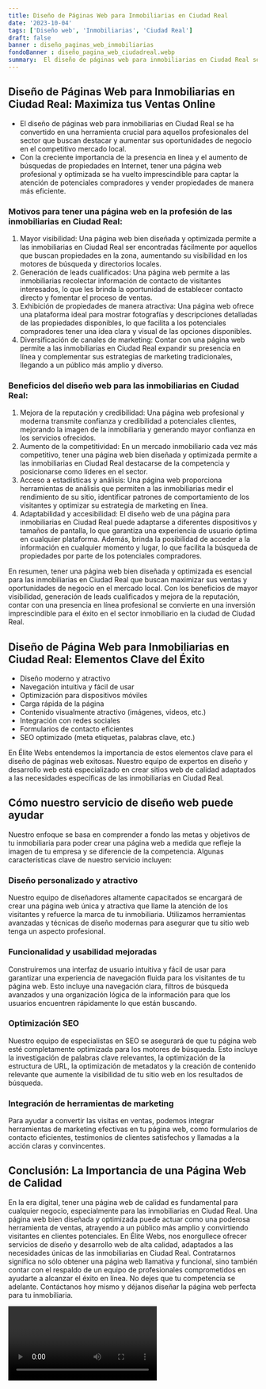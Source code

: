 ```yaml
---
title: Diseño de Páginas Web para Inmobiliarias en Ciudad Real
date: '2023-10-04'
tags: ['Diseño web', 'Inmobiliarias', 'Ciudad Real']
draft: false
banner : diseño_paginas_web_inmobiliarias
fondoBanner : diseño_pagina_web_ciudadreal.webp
summary:  El diseño de páginas web para inmobiliarias en Ciudad Real se ha convertido en una herramienta crucial para aquellos profesionales del sector que buscan destacar y aumentar sus oportunidades de negocio en el competitivo mercado local. Con la creciente importancia de la presencia en línea y el aumento de búsquedas de propiedades en Internet, tener una página web profesional y optimizada se ha vuelto imprescindible para captar la atención de potenciales compradores y vender propiedades de manera más eficiente.
---
```


## Diseño de Páginas Web para Inmobiliarias en Ciudad Real: Maximiza tus Ventas Online

- El diseño de páginas web para inmobiliarias en Ciudad Real se ha convertido en una herramienta crucial para aquellos profesionales del sector que buscan destacar y aumentar sus oportunidades de negocio en el competitivo mercado local.
- Con la creciente importancia de la presencia en línea y el aumento de búsquedas de propiedades en Internet, tener una página web profesional y optimizada se ha vuelto imprescindible para captar la atención de potenciales compradores y vender propiedades de manera más eficiente.

### Motivos para tener una página web en la profesión de las inmobiliarias en Ciudad Real:

1. Mayor visibilidad: Una página web bien diseñada y optimizada permite a las inmobiliarias en Ciudad Real ser encontradas fácilmente por aquellos que buscan propiedades en la zona, aumentando su visibilidad en los motores de búsqueda y directorios locales.
2. Generación de leads cualificados: Una página web permite a las inmobiliarias recolectar información de contacto de visitantes interesados, lo que les brinda la oportunidad de establecer contacto directo y fomentar el proceso de ventas.
3. Exhibición de propiedades de manera atractiva: Una página web ofrece una plataforma ideal para mostrar fotografías y descripciones detalladas de las propiedades disponibles, lo que facilita a los potenciales compradores tener una idea clara y visual de las opciones disponibles.
4. Diversificación de canales de marketing: Contar con una página web permite a las inmobiliarias en Ciudad Real expandir su presencia en línea y complementar sus estrategias de marketing tradicionales, llegando a un público más amplio y diverso.

### Beneficios del diseño web para las inmobiliarias en Ciudad Real:

1. Mejora de la reputación y credibilidad: Una página web profesional y moderna transmite confianza y credibilidad a potenciales clientes, mejorando la imagen de la inmobiliaria y generando mayor confianza en los servicios ofrecidos.
2. Aumento de la competitividad: En un mercado inmobiliario cada vez más competitivo, tener una página web bien diseñada y optimizada permite a las inmobiliarias en Ciudad Real destacarse de la competencia y posicionarse como líderes en el sector.
3. Acceso a estadísticas y análisis: Una página web proporciona herramientas de análisis que permiten a las inmobiliarias medir el rendimiento de su sitio, identificar patrones de comportamiento de los visitantes y optimizar su estrategia de marketing en línea.
4. Adaptabilidad y accesibilidad: El diseño web de una página para inmobiliarias en Ciudad Real puede adaptarse a diferentes dispositivos y tamaños de pantalla, lo que garantiza una experiencia de usuario óptima en cualquier plataforma. Además, brinda la posibilidad de acceder a la información en cualquier momento y lugar, lo que facilita la búsqueda de propiedades por parte de los potenciales compradores.

En resumen, tener una página web bien diseñada y optimizada es esencial para las inmobiliarias en Ciudad Real que buscan maximizar sus ventas y oportunidades de negocio en el mercado local. Con los beneficios de mayor visibilidad, generación de leads cualificados y mejora de la reputación, contar con una presencia en línea profesional se convierte en una inversión imprescindible para el éxito en el sector inmobiliario en la ciudad de Ciudad Real.

<GifSeo />

<Cta />

## Diseño de Página Web para Inmobiliarias en Ciudad Real: Elementos Clave del Éxito

- Diseño moderno y atractivo
- Navegación intuitiva y fácil de usar
- Optimización para dispositivos móviles
- Carga rápida de la página
- Contenido visualmente atractivo (imágenes, videos, etc.)
- Integración con redes sociales
- Formularios de contacto eficientes
- SEO optimizado (meta etiquetas, palabras clave, etc.)

En Élite Webs entendemos la importancia de estos elementos clave para el diseño de páginas web exitosas. Nuestro equipo de expertos en diseño y desarrollo web está especializado en crear sitios web de calidad adaptados a las necesidades específicas de las inmobiliarias en Ciudad Real.

## Cómo nuestro servicio de diseño web puede ayudar

Nuestro enfoque se basa en comprender a fondo las metas y objetivos de tu inmobiliaria para poder crear una página web a medida que refleje la imagen de tu empresa y se diferencie de la competencia. Algunas características clave de nuestro servicio incluyen:

### Diseño personalizado y atractivo

Nuestro equipo de diseñadores altamente capacitados se encargará de crear una página web única y atractiva que llame la atención de los visitantes y refuerce la marca de tu inmobiliaria. Utilizamos herramientas avanzadas y técnicas de diseño modernas para asegurar que tu sitio web tenga un aspecto profesional.

### Funcionalidad y usabilidad mejoradas

Construiremos una interfaz de usuario intuitiva y fácil de usar para garantizar una experiencia de navegación fluida para los visitantes de tu página web. Esto incluye una navegación clara, filtros de búsqueda avanzados y una organización lógica de la información para que los usuarios encuentren rápidamente lo que están buscando.

### Optimización SEO

Nuestro equipo de especialistas en SEO se asegurará de que tu página web esté completamente optimizada para los motores de búsqueda. Esto incluye la investigación de palabras clave relevantes, la optimización de la estructura de URL, la optimización de metadatos y la creación de contenido relevante que aumente la visibilidad de tu sitio web en los resultados de búsqueda.

### Integración de herramientas de marketing

Para ayudar a convertir las visitas en ventas, podemos integrar herramientas de marketing efectivas en tu página web, como formularios de contacto eficientes, testimonios de clientes satisfechos y llamadas a la acción claras y convincentes.

## Conclusión: La Importancia de una Página Web de Calidad

En la era digital, tener una página web de calidad es fundamental para cualquier negocio, especialmente para las inmobiliarias en Ciudad Real. Una página web bien diseñada y optimizada puede actuar como una poderosa herramienta de ventas, atrayendo a un público más amplio y convirtiendo visitantes en clientes potenciales. En Élite Webs, nos enorgullece ofrecer servicios de diseño y desarrollo web de alta calidad, adaptados a las necesidades únicas de las inmobiliarias en Ciudad Real. Contratarnos significa no sólo obtener una página web llamativa y funcional, sino también contar con el respaldo de un equipo de profesionales comprometidos en ayudarte a alcanzar el éxito en línea. No dejes que tu competencia se adelante. Contáctanos hoy mismo y déjanos diseñar la página web perfecta para tu inmobiliaria.

<Video />

<CtaBot job='Inmobiliarias' city='Ciudad Real'/>

<Gmaps query='Ciudad Real+españa+maps' />